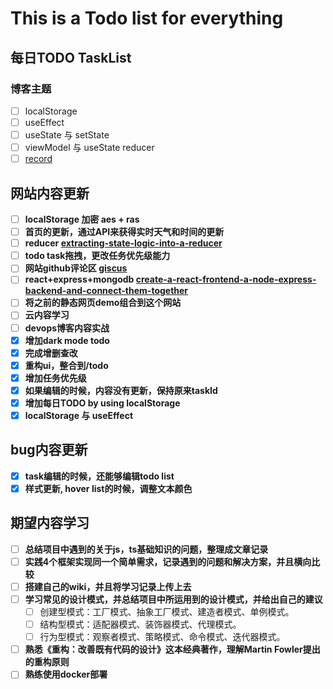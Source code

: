 
# This is a Todo list for everything
## 每日TODO TaskList
<TodoFeature />

### **博客主题**
  - [ ] localStorage
  - [ ] useEffect
  - [ ] useState 与 setState
  - [ ] viewModel 与 useState reducer
  - [ ] [record](https://zhuanlan.zhihu.com/p/356662885)

## 网站内容更新
- [ ] **localStorage 加密 aes + ras**
- [ ] **首页的更新，通过API来获得实时天气和时间的更新**
- [ ] **reducer [extracting-state-logic-into-a-reducer](https://zh-hans.react.dev/learn/extracting-state-logic-into-a-reducer)**
- [ ] **todo task拖拽，更改任务优先级能力**
- [ ] **网站github评论区 [giscus](https://giscus.app/zh-CN)**
- [ ] **react+express+mongodb [create-a-react-frontend-a-node-express-backend-and-connect-them-together](https://www.freecodecamp.org/chinese/news/create-a-react-frontend-a-node-express-backend-and-connect-them-together/)**
- [ ] **将之前的静态网页demo组合到这个网站**
- [ ] **云内容学习**
- [ ] **devops博客内容实战**
- [x] **增加dark mode todo**
- [x] **完成增删查改**
- [x] **重构ui，整合到/todo**
- [x] **增加任务优先级**
- [x] **如果编辑的时候，内容没有更新，保持原来taskId**
- [x] **增加每日TODO by using localStorage**
- [x] **localStorage 与 useEffect**

## bug内容更新
- [x] **task编辑的时候，还能够编辑todo list**
- [x] **样式更新, hover list的时候，调整文本颜色**

## 期望内容学习
- [ ] **总结项目中遇到的关于js，ts基础知识的问题，整理成文章记录**
- [ ] **实践4个框架实现同一个简单需求，记录遇到的问题和解决方案，并且横向比较**
- [ ] **搭建自己的wiki，并且将学习记录上传上去**
- [ ] **学习常见的设计模式，并总结项目中所运用到的设计模式，并给出自己的建议**
    - [ ] 创建型模式：工厂模式、抽象工厂模式、建造者模式、单例模式。
    - [ ] 结构型模式：适配器模式、装饰器模式、代理模式。
    - [ ] 行为型模式：观察者模式、策略模式、命令模式、迭代器模式。
- [ ] **熟悉《重构：改善既有代码的设计》这本经典著作，理解Martin Fowler提出的重构原则**
- [ ] **熟练使用docker部署**
